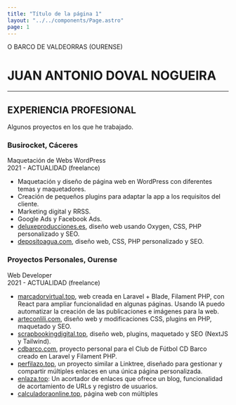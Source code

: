 ```yaml
---
title: "Título de la página 1"
layout: "../../components/Page.astro"
page: 1
---
```

<span class="inline-block text-gray-600 dark:text-gray-300 font-light">O BARCO DE VALDEORRAS (OURENSE)</span>
# JUAN ANTONIO DOVAL NOGUEIRA

---

## **EXPERIENCIA PROFESIONAL**

<p class="mb-4">Algunos proyectos en los que he trabajado.</p>

### **Busirocket, Cáceres**  
<span class="subtitle">Maquetación de Webs WordPress</span>  
<span class="subtitle-2">2021 - ACTUALIDAD (freelance)</span>

- Maquetación y diseño de página web en <span class="tag">WordPress</span> con diferentes temas y maquetadores.
- Creación de pequeños plugins para adaptar la app a los requisitos del cliente.
- Marketing digital y RRSS.
- <span class="tag">Google Ads</span> y <span class="tag">Facebook Ads</span>.
- [deluxeproducciones.es](https://deluxeproducciones.es/), diseño web usando <span class="tag">Oxygen</span>, <span class="tag">CSS</span>, <span class="tag">PHP</span> personalizado y SEO.
- [depositoagua.com](https://depositoagua.com/), diseño web, <span class="tag">CSS</span>, <span class="tag">PHP</span> personalizado y SEO.

### **Proyectos Personales, Ourense**  
<span class="subtitle">Web Developer</span>  
<span class="subtitle-2">2021 - ACTUALIDAD (freelance)</span>

- [marcadorvirtual.top](https://marcadorvirtual.top/), web creada en <span class="tag">Laravel</span> + <span class="tag">Blade</span>, <span class="tag">Filament PHP</span>, con <span class="tag">React</span> para ampliar funcionalidad en algunas páginas. Usando IA puedo automatizar la creación de las publicaciones e imágenes para la web.
- [arteconlili.com](https://arteconlili.com), diseño web y modificaciones <span class="tag">CSS</span>, plugins en <span class="tag">PHP</span>, maquetado y SEO.
- [scrapbookingdigital.top](https://scrapbookingdigital.top/), diseño web, plugins, maquetado y SEO (<span class="tag">NextJS</span> y <span class="tag">Tailwind</span>).
- [cdbarco.com](https://cdbarco.com/), proyecto personal para el Club de Fútbol CD Barco creado en <span class="tag">Laravel</span> y <span class="tag">Filament PHP</span>.
- [perfilazo.top](https://perfilazo.top/@dovaldev), un proyecto similar a Linktree, diseñado para gestionar y compartir múltiples enlaces en una única página personalizada.
- [enlaza.top](https://enlaza.top): Un acortador de enlaces que ofrece un blog, funcionalidad de acortamiento de URLs y registro de usuarios.
- [calculadoraonline.top](https://calculadoraonline.top), página web con múltiples
